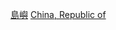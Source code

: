 {{Catnav|頁面分類|地理|地形|岛屿|各国岛屿}}
{{Catnav|頁面分類|各種主題的頁面分類|按國家分類|各國地理|各国岛屿}}

{{Commonscat|Islands of Taiwan}}

[[Category:中華民國地理|島嶼]]
[[Category:亚洲各国岛屿|China, Republic of]]